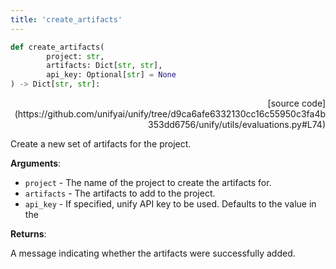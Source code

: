 ```yaml
---
title: 'create_artifacts'
---
```


```python
def create_artifacts(
        project: str,
        artifacts: Dict[str, str],
        api_key: Optional[str] = None
) -> Dict[str, str]:
```

<p align="right">[source code](https://github.com/unifyai/unify/tree/d9ca6afe6332130cc16c55950c3fa4b353dd6756/unify/utils/evaluations.py#L74)</p>

Create a new set of artifacts for the project.

**Arguments**:

- `project` - The name of the project to create the artifacts for.
- `artifacts` - The artifacts to add to the project.
- `api_key` - If specified, unify API key to be used. Defaults to the value in the



**Returns**:

A message indicating whether the artifacts were successfully added.